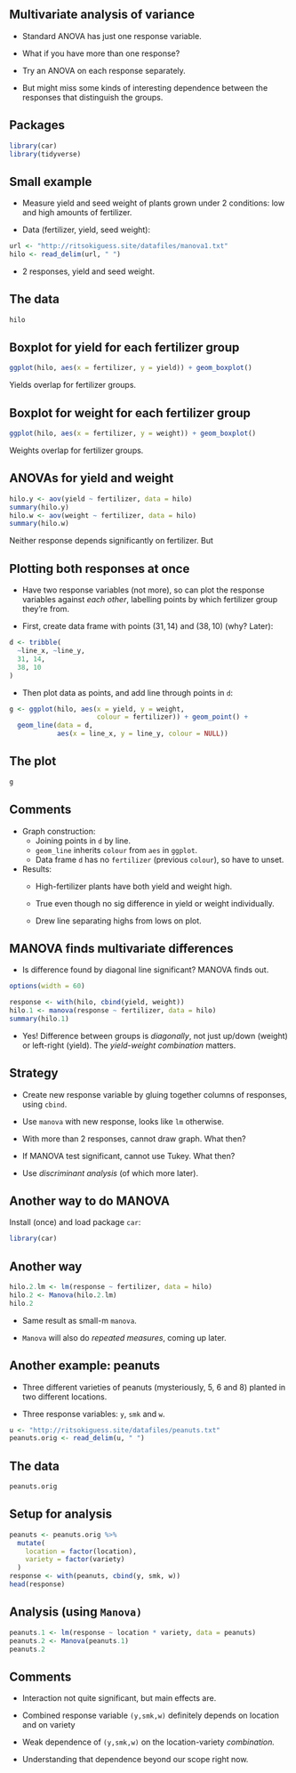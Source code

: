 
## Multivariate analysis of variance


* Standard ANOVA has just one response variable.

* What if you have more than one response?

* Try an ANOVA on each response separately.

* But might miss some kinds of interesting dependence between the responses that distinguish the groups.



## Packages
```r
library(car)
library(tidyverse)
```

   


## Small example


* Measure yield and seed weight of plants grown under 2 conditions: low and high amounts of fertilizer.

* Data (fertilizer, yield, seed weight):
```r
url <- "http://ritsokiguess.site/datafiles/manova1.txt"
hilo <- read_delim(url, " ")
```
 

* 2 responses, yield and seed weight.



## The data
```r
hilo
```

   


## Boxplot for yield for each fertilizer group
```r
ggplot(hilo, aes(x = fertilizer, y = yield)) + geom_boxplot()
```
 
Yields overlap for fertilizer groups.


## Boxplot for weight for each fertilizer group
```r
ggplot(hilo, aes(x = fertilizer, y = weight)) + geom_boxplot()
```
 

Weights overlap for fertilizer groups.


## ANOVAs for yield and weight

\small
```r
hilo.y <- aov(yield ~ fertilizer, data = hilo)
summary(hilo.y)
hilo.w <- aov(weight ~ fertilizer, data = hilo)
summary(hilo.w)
```
 
\normalsize

Neither response depends significantly on fertilizer. But\ldots


## Plotting both responses at once

- Have two response variables (not more), so can plot the
response variables against *each other*, labelling points by
which fertilizer group they're from.

\footnotesize

- First, create data frame with points $(31,14)$ and $(38,10)$ (why? Later):

```r
d <- tribble(
  ~line_x, ~line_y,
  31, 14,
  38, 10
)
```

- Then plot data as points, and add line through points in `d`:

```r
g <- ggplot(hilo, aes(x = yield, y = weight,
                      colour = fertilizer)) + geom_point() +
  geom_line(data = d,
            aes(x = line_x, y = line_y, colour = NULL))
```

\normalsize

## The plot
```r
g
```

## Comments

- Graph construction:
  - Joining points in `d` by line.
  - `geom_line` 
inherits `colour` from `aes` in `ggplot`.
  - Data frame `d` has
no `fertilizer` (previous `colour`), so have to unset.

- Results:
  * High-fertilizer plants have both yield and weight high.

  * True even though no sig difference in yield or weight individually.

  * Drew line separating highs from lows on plot.



## MANOVA finds multivariate differences


* Is difference found by diagonal line significant? MANOVA finds out.

\footnotesize

```r
options(width = 60)
```


```r
response <- with(hilo, cbind(yield, weight))
hilo.1 <- manova(response ~ fertilizer, data = hilo)
summary(hilo.1)
```

\normalsize 

* Yes! Difference between groups is *diagonally*, not just up/down
(weight) or left-right (yield). The *yield-weight combination* matters.




## Strategy



* Create new response variable by gluing together columns of
responses, using `cbind`.

* Use `manova` with new response, looks like `lm` otherwise.

* With more than 2 responses, cannot draw graph. What then?

* If MANOVA test significant, cannot use Tukey. What then?

* Use *discriminant analysis* (of which more later).




## Another way to do MANOVA
Install (once) and load package `car`:
```r
library(car)
```
 


## Another way\ldots
  
```r
hilo.2.lm <- lm(response ~ fertilizer, data = hilo)
hilo.2 <- Manova(hilo.2.lm)
hilo.2
```

   


* Same result as small-m `manova`.

* `Manova` will also do *repeated measures*, coming up
later.




## Another example: peanuts


*  Three different varieties
of peanuts (mysteriously, 5, 6 and 8) planted in two different
locations.

* Three response variables: `y`, `smk` and
`w`.

```r
u <- "http://ritsokiguess.site/datafiles/peanuts.txt"
peanuts.orig <- read_delim(u, " ")
```
 
## The data

\small
```r
peanuts.orig
```

\normalsize

## Setup for analysis

```r
peanuts <- peanuts.orig %>%
  mutate(
    location = factor(location),
    variety = factor(variety)
  )
response <- with(peanuts, cbind(y, smk, w))
head(response)
```
 


## Analysis (using `Manova)`

\small
```r
peanuts.1 <- lm(response ~ location * variety, data = peanuts)
peanuts.2 <- Manova(peanuts.1)
peanuts.2
```
\normalsize 
 
## Comments


* Interaction not quite significant, but main effects are.

* Combined response variable `(y,smk,w)` definitely depends
on location and on variety

* Weak dependence of `(y,smk,w)` on the location-variety *combination.*

* Understanding that dependence beyond our scope right now.



